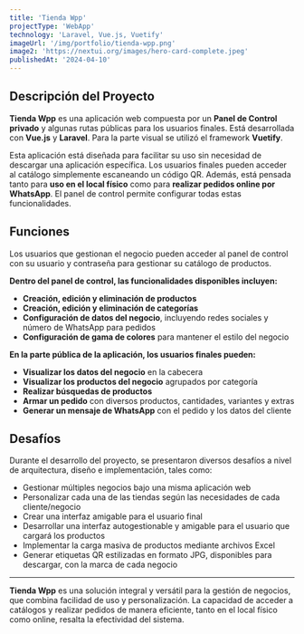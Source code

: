 ```yaml
---
title: 'Tienda Wpp'
projectType: 'WebApp'
technology: 'Laravel, Vue.js, Vuetify'
imageUrl: '/img/portfolio/tienda-wpp.png'
image2: 'https://nextui.org/images/hero-card-complete.jpeg'
publishedAt: '2024-04-10'
---
```

## Descripción del Proyecto

**Tienda Wpp** es una aplicación web compuesta por un **Panel de Control privado** y algunas rutas públicas para los usuarios finales. Está desarrollada con **Vue.js** y **Laravel**. Para la parte visual se utilizó el framework **Vuetify**.

Esta aplicación está diseñada para facilitar su uso sin necesidad de descargar una aplicación específica. Los usuarios finales pueden acceder al catálogo simplemente escaneando un código QR. Además, está pensada tanto para **uso en el local físico** como para **realizar pedidos online por WhatsApp**. El panel de control permite configurar todas estas funcionalidades.

## Funciones

Los usuarios que gestionan el negocio pueden acceder al panel de control con su usuario y contraseña para gestionar su catálogo de productos.

**Dentro del panel de control, las funcionalidades disponibles incluyen:**

- **Creación, edición y eliminación de productos**
- **Creación, edición y eliminación de categorías**
- **Configuración de datos del negocio**, incluyendo redes sociales y número de WhatsApp para pedidos
- **Configuración de gama de colores** para mantener el estilo del negocio

**En la parte pública de la aplicación, los usuarios finales pueden:**

- **Visualizar los datos del negocio** en la cabecera
- **Visualizar los productos del negocio** agrupados por categoría
- **Realizar búsquedas de productos**
- **Armar un pedido** con diversos productos, cantidades, variantes y extras
- **Generar un mensaje de WhatsApp** con el pedido y los datos del cliente

## Desafíos

Durante el desarrollo del proyecto, se presentaron diversos desafíos a nivel de arquitectura, diseño e implementación, tales como:

- Gestionar múltiples negocios bajo una misma aplicación web
- Personalizar cada una de las tiendas según las necesidades de cada cliente/negocio
- Crear una interfaz amigable para el usuario final
- Desarrollar una interfaz autogestionable y amigable para el usuario que cargará los productos
- Implementar la carga masiva de productos mediante archivos Excel
- Generar etiquetas QR estilizadas en formato JPG, disponibles para descargar, con la marca de cada negocio

---

**Tienda Wpp** es una solución integral y versátil para la gestión de negocios, que combina facilidad de uso y personalización. La capacidad de acceder a catálogos y realizar pedidos de manera eficiente, tanto en el local físico como online, resalta la efectividad del sistema.
